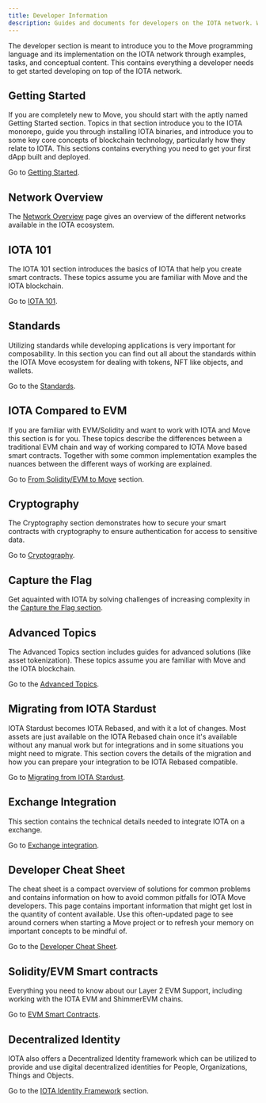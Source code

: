 ```yaml
---
title: Developer Information
description: Guides and documents for developers on the IOTA network. Whether you're just learning how to create smart contracts or are a Move expert, these guides help to fast-track your IOTA development. 
---
```


The developer section is meant to introduce you to the Move programming language and its implementation on the IOTA network through examples, tasks, and conceptual content. This contains everything a developer needs to get started developing on top of the IOTA network.

## Getting Started

If you are completely new to Move, you should start with the aptly named Getting Started section. Topics in that section introduce you to the IOTA monorepo, guide you through installing IOTA binaries, and introduce you to some key core concepts of blockchain technology, particularly how they relate to IOTA. This sections contains everything you need to get your first dApp built and deployed.

Go to [Getting Started](getting-started/getting-started.mdx).

## Network Overview

The [Network Overview](network-overview.mdx) page gives an overview of the different networks available in the IOTA ecosystem.

## IOTA 101

The IOTA 101 section introduces the basics of IOTA that help you create smart contracts. These topics assume you are familiar with Move and the IOTA blockchain.

Go to [IOTA 101](iota-101.mdx).

## Standards

Utilizing standards while developing applications is very important for composability. In this section you can find out all about the standards within the IOTA Move ecosystem for dealing with tokens, NFT like objects, and wallets. 

Go to the [Standards](/developer/standards).

## IOTA Compared to EVM

If you are familiar with EVM/Solidity and want to work with IOTA and Move this section is for you. These topics describe the differences between a traditional EVM chain and way of working compared to IOTA Move based smart contracts. Together with some common implementation examples the nuances between the different ways of working are explained.

Go to [From Solidity/EVM to Move](evm-to-move/evm-to-move.mdx) section.

## Cryptography

The Cryptography section demonstrates how to secure your smart contracts with cryptography to ensure authentication for access to sensitive data.

Go to [Cryptography](cryptography.mdx).

## Capture the Flag

Get aquainted with IOTA by solving challenges of increasing complexity in the [Capture the Flag section](iota-move-ctf/introduction.mdx).

## Advanced Topics

The Advanced Topics section includes guides for advanced solutions (like asset tokenization). These topics assume you are familiar with Move and the IOTA blockchain.

Go to the [Advanced Topics](advanced.mdx).

## Migrating from IOTA Stardust

IOTA Stardust becomes IOTA Rebased, and with it a lot of changes. Most assets are just available on the IOTA Rebased chain once it's available without any manual work but for integrations and in some situations you might need to migrate. This section covers the details of the migration and how you can prepare your integration to be IOTA Rebased compatible.

Go to [Migrating from IOTA Stardust](stardust/stardust-migration.mdx).

## Exchange Integration

This section contains the technical details needed to integrate IOTA on a exchange. 

Go to [Exchange integration](exchange-integration/exchange-integration.mdx).

## Developer Cheat Sheet

The cheat sheet is a compact overview of solutions for common problems and contains information on how to avoid common pitfalls for IOTA Move developers. This page contains important information that might get lost in the quantity of content available. Use this often-updated page to see around corners when starting a Move project or to refresh your memory on important concepts to be mindful of. 

Go to the [Developer Cheat Sheet](dev-cheat-sheet.mdx).

## Solidity/EVM Smart contracts

<NotAvailableOnTestnet />

Everything you need to know about our Layer 2 EVM Support, including working with the IOTA EVM and ShimmerEVM chains. 

Go to [EVM Smart Contracts](https://wiki.iota.org/isc/introduction/).

## Decentralized Identity

<NotAvailableOnTestnet />

IOTA also offers a Decentralized Identity framework which can be utilized to provide and use digital decentralized identities for People, Organizations, Things and Objects. 

Go to the [IOTA Identity Framework](https://wiki.iota.org/identity.rs/welcome/) section.

